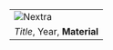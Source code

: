 
|  |
| :--- |
| <Image	src="/elma1.jpg" alt="Nextra" width={500} height={800}	layout="fixed"/> |
| _Title_, Year, **Material** |
